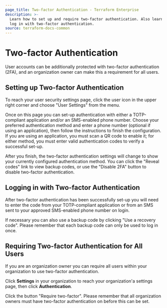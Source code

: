 ```yaml
---
page_title: Two-factor Authentication - Terraform Enterprise
description: >-
  Learn how to set up and require two-factor authentication. Also learn how to
  log in with two-factor authentication.
source: terraform-docs-common
---
```


# Two-factor Authentication

User accounts can be additionally protected with two-factor authentication (2FA), and an organization owner can make this a requirement for all users.

[permissions-citation]: #intentionally-unused---keep-for-maintainers

## Setting up Two-factor Authentication

To reach your user security settings page, click the user icon in the upper right corner and choose "User Settings" from the menu.

Once on this page you can set-up authentication with either a TOTP-compliant application and/or an SMS-enabled phone number. Choose your preferred authentication method and enter a phone number (optional if using an application), then follow the instructions to finish the configuration. If you are using an application, you must scan a QR code to enable it; for either method, you must enter valid authentication codes to verify a successful set-up.

After you finish, the two-factor authentication settings will change to show your currently configured authentication method. You can click the "Reveal codes" link to view backup codes, or use the "Disable 2FA" button to disable two-factor authentication.

## Logging in with Two-factor Authentication

After two-factor authentication has been successfully set-up you will need to enter the code from your TOTP-compliant application or from an SMS sent to your approved SMS-enabled phone number on login.

If necessary you can also use a backup code by clicking "Use a recovery code". Please remember that each backup code can only be used to log in once.

## Requiring Two-factor Authentication for All Users

If you are an organization owner you can require all users within your organization to use two-factor authentication.

[permissions-citation]: #intentionally-unused---keep-for-maintainers

Click **Settings** in your organization to reach your organization'a settings page, then click **Authentication**.

Click the button "Require two-factor". Please remember that all organization owners must have two-factor authentication on before this can be set.
